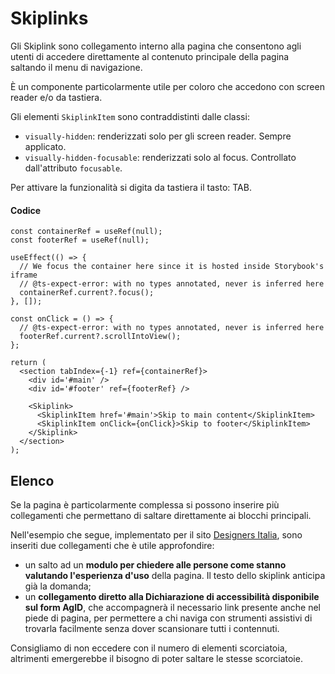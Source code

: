 
<Meta of={SkiplinksStories} />

# Skiplinks

Gli Skiplink sono collegamento interno alla pagina che consentono agli utenti di accedere direttamente al contenuto principale della pagina saltando il menu di navigazione.

È un componente particolarmente utile per coloro che accedono con screen reader e/o da tastiera.

Gli elementi `SkiplinkItem` sono contraddistinti dalle classi:

- `visually-hidden`: renderizzati solo per gli screen reader. Sempre applicato.
- `visually-hidden-focusable`: renderizzati solo al focus. Controllato dall'attributo `focusable`.

Per attivare la funzionalità si digita da tastiera il tasto: TAB.

<Canvas of={SkiplinksStories._Esempi} />

#### Codice

```tsx
const containerRef = useRef(null);
const footerRef = useRef(null);

useEffect(() => {
  // We focus the container here since it is hosted inside Storybook's iframe
  // @ts-expect-error: with no types annotated, never is inferred here
  containerRef.current?.focus();
}, []);

const onClick = () => {
  // @ts-expect-error: with no types annotated, never is inferred here
  footerRef.current?.scrollIntoView();
};

return (
  <section tabIndex={-1} ref={containerRef}>
    <div id='#main' />
    <div id='#footer' ref={footerRef} />

    <Skiplink>
      <SkiplinkItem href='#main'>Skip to main content</SkiplinkItem>
      <SkiplinkItem onClick={onClick}>Skip to footer</SkiplinkItem>
    </Skiplink>
  </section>
);
```


## Elenco
Se la pagina è particolarmente complessa si possono inserire più collegamenti che permettano di saltare direttamente ai blocchi principali. 

Nell'esempio che segue, implementato per il sito [Designers Italia](https://designers.italia.it), sono inseriti due collegamenti che è utile approfondire: 

- un salto ad un **modulo per chiedere alle persone come stanno valutando l'esperienza d'uso** della pagina. Il testo dello skiplink anticipa già la domanda;
- un **collegamento diretto alla Dichiarazione di accessibilità disponibile sul form AgID**, che accompagnerà il necessario link presente anche nel piede di pagina, per permettere a chi naviga con strumenti assistivi di trovarla facilmente senza dover scansionare tutti i contennuti. 

Consigliamo di non eccedere con il numero di elementi scorciatoia, altrimenti emergerebbe il bisogno di poter saltare le stesse scorciatoie.  

<Canvas of={SkiplinksStories._EsempiWithNav} />